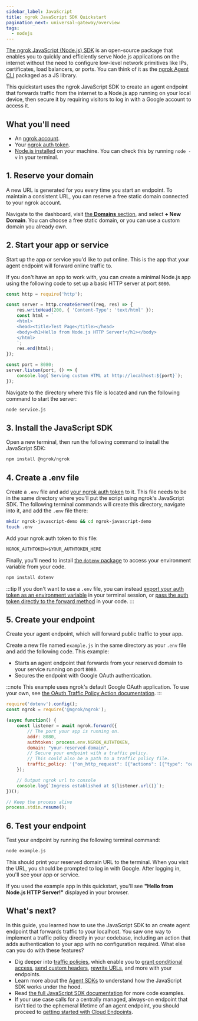 ```yaml
---
sidebar_label: JavaScript
title: ngrok JavaScript SDK Quickstart
pagination_next: universal-gateway/overview
tags:
  - nodejs
---
```


[The ngrok JavaScript (Node.js) SDK](https://ngrok.github.io/ngrok-javascript/) is an open-source package that enables you to quickly and efficiently serve Node.js applications on the internet without the need to configure low-level network primitives like IPs, certificates, load balancers, or ports.
You can think of it as the [ngrok Agent CLI](/getting-started/) packaged as a JS library.

This quickstart uses the ngrok JavaScript SDK to create an agent endpoint that forwards traffic from the internet to a Node.js app running on your local device, then secure it by requiring visitors to log in with a Google account to access it.

## What you'll need

- An [ngrok account](https://dashboard.ngrok.com/signup).
- Your [ngrok auth token](https://dashboard.ngrok.com/get-started/your-authtoken).
- [Node.js installed](https://nodejs.org/en/download/) on your machine. You can check this by running `node -v` in your terminal.

## 1. Reserve your domain

A new URL is generated for you every time you start an endpoint.
To maintain a consistent URL, you can reserve a free static domain connected to your ngrok account.

Navigate to the dashboard, visit [the **Domains** section](https://dashboard.ngrok.com/domains), and select **+ New Domain**.
You can choose a free static domain, or you can use a custom domain you already own.

## 2. Start your app or service

Start up the app or service you'd like to put online.
This is the app that your agent endpoint will forward online traffic to.

If you don't have an app to work with, you can create a minimal Node.js app using the following code to set up a basic HTTP server at port `8080`.

```javascript title="service.js"
const http = require('http');

const server = http.createServer((req, res) => {
    res.writeHead(200, { 'Content-Type': 'text/html' });
    const html = `
    <html>
    <head><title>Test Page</title></head>
    <body><h1>Hello from Node.js HTTP Server!</h1></body>
    </html>
    `;
    res.end(html);
});

const port = 8080;
server.listen(port, () => {
    console.log(`Serving custom HTML at http://localhost:${port}`);
});
```

Navigate to the directory where this file is located and run the following command to start the server:

```bash
node service.js
```

## 3. Install the JavaScript SDK

Open a new terminal, then run the following command to install the JavaScript SDK:

```bash
npm install @ngrok/ngrok
```

## 4. Create a .env file

Create a `.env` file and add [your ngrok auth token](https://dashboard.ngrok.com/get-started/your-authtoken) to it.
This file needs to be in the same directory where you'll put the script using ngrok's JavaScript SDK.
The following terminal commands will create this directory, navigate into it, and add the `.env` file there:

```bash
mkdir ngrok-javascript-demo && cd ngrok-javascript-demo
touch .env
```

Add your ngrok auth token to this file:

```txt title=".env"
NGROK_AUTHTOKEN=$YOUR_AUTHTOKEN_HERE
```

Finally, you'll need to install [the `dotenv` package](https://www.npmjs.com/package/dotenv) to access your environment variable from your code.

```bash
npm install dotenv
```

:::tip
If you don't want to use a `.env` file, you can instead [export your auth token as an environment variable](https://support.apple.com/en-il/guide/terminal/apd382cc5fa-4f58-4449-b20a-41c53c006f8f/mac) in your terminal session, or [pass the auth token directly to the forward method](https://ngrok.github.io/ngrok-javascript/#authorization) in your code.
:::

## 5. Create your endpoint

Create your agent endpoint, which will forward public traffic to your app.

Create a new file named `example.js` in the same directory as your `.env` file and add the following code.
This example:

- Starts an agent endpoint that forwards from your reserved domain to your service running on port `8080`.
- Secures the endpoint with Google OAuth authentication.

:::note
This example uses ngrok's default Google OAuth application.
To use your own, see [the OAuth Traffic Policy Action documentation](/docs/traffic-policy/actions/oauth/#google-example).
:::

```javascript title="example.js"
require('dotenv').config();
const ngrok = require('@ngrok/ngrok');

(async function() {
    const listener = await ngrok.forward({
        // The port your app is running on.
        addr: 8080,
        authtoken: process.env.NGROK_AUTHTOKEN,
        domain: "your-reserved-domain",
        // Secure your endpoint with a traffic policy.
        // This could also be a path to a traffic policy file.
        traffic_policy: '{"on_http_request": [{"actions": [{"type": "oauth","config": {"provider": "google"}}]}]}'
    });

    // Output ngrok url to console
    console.log(`Ingress established at ${listener.url()}`);
})();

// Keep the process alive
process.stdin.resume();
```

## 6. Test your endpoint

Test your endpoint by running the following terminal command:

```bash
node example.js
```

This should print your reserved domain URL to the terminal.
When you visit the URL, you should be prompted to log in with Google.
After logging in, you'll see your app or service.

If you used the example app in this quickstart, you'll see **"Hello from Node.js HTTP Server!"** displayed in your browser.

## What's next?

In this guide, you learned how to use the JavaScript SDK to an create agent endpoint that forwards traffic to your localhost.
You saw one way to implement a traffic policy directly in your codebase, including an action that adds authentication to your app with no configuration required.
What else can you do with these features?

- Dig deeper into [traffic policies](/docs/traffic-policy/), which enable you to [grant conditional access](https://ngrok.com/docs/traffic-policy/examples/add-authentication/#conditional-access-using-oauth-variables), [send custom headers](/traffic-policy/actions/add-headers/#examples), [rewrite URLs](/traffic-policy/actions/url-rewrite/#examples), and more with your endpoints.
- Learn more about the [Agent SDKs](/agent-sdks/) to understand how the JavaScript SDK works under the hood.
- Read [the full JavaScript SDK documentation](https://ngrok.github.io/ngrok-javascript/) for more code examples.
- If your use case calls for a centrally managed, always-on endpoint that isn't tied to the ephemeral lifetime of an agent endpoint, you should proceed to [getting started with Cloud Endpoints](/getting-started/cloud-endpoints-quickstart/).
